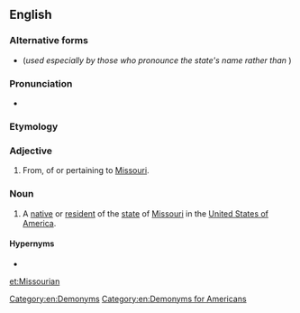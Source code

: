 ==English==

===Alternative forms===
* {{l|en|Missouran}} (''used especially by those who pronounce the state's name {{IPAchar|/məˈzɝə/}} rather than {{IPAchar|/mɨˈzɝi/}}'')

===Pronunciation===
* {{IPA|/mɪˈzʊɹi.ən/|lang=en}}

===Etymology===
{{suffix|Missouri|an|lang=en}}

===Adjective===
{{en-adj}}

# From, of or pertaining to [[Missouri]].

===Noun===
{{en-noun}}

# A [[native]] or [[resident]] of the [[state]] of [[Missouri]] in the [[United States of America]].

====Hypernyms====
* {{l|en|American}}

[[Category:en:Demonyms]]
[[Category:en:Demonyms for Americans]]

[[et:Missourian]]